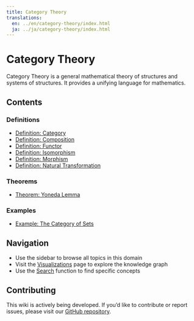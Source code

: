 ```yaml
---
title: Category Theory
translations:
  en: ../en/category-theory/index.html
  ja: ../ja/category-theory/index.html
---
```


# Category Theory

Category Theory is a general mathematical theory of structures and systems of structures. It provides a unifying language for mathematics.

## Contents

### Definitions

- [Definition: Category](def-category.qmd)
- [Definition: Composition](def-composition.qmd)
- [Definition: Functor](def-functor.qmd)
- [Definition: Isomorphism](def-isomorphism.qmd)
- [Definition: Morphism](def-morphism.qmd)
- [Definition: Natural Transformation](def-natural-transformation.qmd)

### Theorems

- [Theorem: Yoneda Lemma](thm-yoneda.qmd)

### Examples

- [Example: The Category of Sets](ex-set-category.qmd)

## Navigation

- Use the sidebar to browse all topics in this domain
- Visit the [Visualizations](../../visualizations.html) page to explore the knowledge graph
- Use the [Search](../../search.html) function to find specific concepts

## Contributing

This wiki is actively being developed. If you'd like to contribute or report issues,
please visit our [GitHub repository](https://github.com/RK0429/ModernMath).

